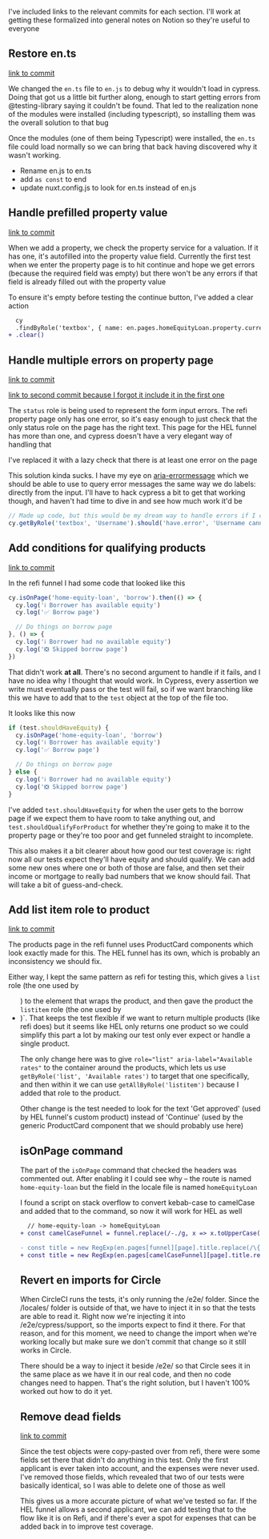 I've included links to the relevant commits for each section. I'll work at getting these formalized into general notes on Notion so they're useful to everyone

## Restore en.ts

[link to commit](https://github.com/oscartechnologies/lead-generation-funnels/pull/586/commits/9ac03a1732bdfa9dd732f268f84d901be82ead5e)

We changed the `en.ts` file to `en.js` to debug why it wouldn't load in cypress. Doing that got us a little bit further along, enough to start getting errors from @testing-library saying it couldn't be found. That led to the realization none of the modules were installed (including typescript), so installing them was the overall solution to that bug

Once the modules (one of them being Typescript) were installed, the `en.ts` file could load normally so we can bring that back having discovered why it wasn't working.

- Rename en.js to en.ts
- add `as const` to end
- update nuxt.config.js to look for en.ts instead of en.js

## Handle prefilled property value

[link to commit](https://github.com/oscartechnologies/lead-generation-funnels/pull/586/commits/887eae939f3075c0b88caa15c8f9fde5f8e779cf)

When we add a property, we check the property service for a valuation. If it has one, it's autofilled into the property value field. Currently the first test when we enter the property page is to hit continue and hope we get errors (because the required field was empty) but there won't be any errors if that field is already filled out with the property value

To ensure it's empty before testing the continue button, I've added a clear action
```diff
  cy
  .findByRole('textbox', { name: en.pages.homeEquityLoan.property.currentValue })
+ .clear()
```

## Handle multiple errors on property page

[link to commit](https://github.com/oscartechnologies/lead-generation-funnels/pull/586/commits/1ebbe67a31d987e31196d328df225ca89f786011)

[link to second commit because I forgot it include it in the first one](https://github.com/oscartechnologies/lead-generation-funnels/pull/586/commits/34378bc4aee17f8119ea1c9849411f8a48b5d0bb)

The `status` role is being used to represent the form input errors. The refi property page only has one error, so it's easy enough to just check that the only status role on the page has the right text. This page for the HEL funnel has more than one, and cypress doesn't have a very elegant way of handling that

I've replaced it with a lazy check that there is at least one error on the page

This solution kinda sucks. I have my eye on [aria-errormessage](https://www.digitala11y.com/aria-errormessageproperties/) which we should be able to use to query error messages the same way we do labels: directly from the input. I'll have to hack cypress a bit to get that working though, and haven't had time to dive in and see how much work it'd be

```js
// Made up code, but this would be my dream way to handle errors if I can figure out how to make it work
cy.getByRole('textbox', 'Username').should('have.error', 'Username cannot contain spaces')
```

## Add conditions for qualifying products

[link to commit](https://github.com/oscartechnologies/lead-generation-funnels/pull/586/commits/1c08947acea29ecbe998ccf091d670f63d52ca12)

In the refi funnel I had some code that looked like this

```js
cy.isOnPage('home-equity-loan', 'borrow').then(() => {	
  cy.log('ℹ️ Borrower has available equity')	
  cy.log('✅ Borrow page')	

  // Do things on borrow page
}, () => {	
  cy.log('ℹ️ Borrower had no available equity')	
  cy.log('❎ Skipped borrow page')	
})
```

That didn't work **at all**. There's no second argument to handle if it fails, and I have no idea why I thought that would work. In Cypress, every assertion we write must eventually pass or the test will fail, so if we want branching like this we have to add that to the `test` object at the top of the file too.

It looks like this now
```js
if (test.shouldHaveEquity) {
  cy.isOnPage('home-equity-loan', 'borrow')
  cy.log('ℹ️ Borrower has available equity')	
  cy.log('✅ Borrow page')	

  // Do things on borrow page
} else {
  cy.log('ℹ️ Borrower had no available equity')	
  cy.log('❎ Skipped borrow page')	
}
```

I've added `test.shouldHaveEquity` for when the user gets to the borrow page if we expect them to have room to take anything out, and `test.shouldQualifyForProduct` for whether they're going to make it to the property page or they're too poor and get funneled straight to incomplete.

This also makes it a bit clearer about how good our test coverage is: right now all our tests expect they'll have equity and should qualify. We can add some new ones where one or both of those are false, and then set their income or mortgage to really bad numbers that we know should fail. That will take a bit of guess-and-check.

## Add list item role to product

[link to commit](https://github.com/oscartechnologies/lead-generation-funnels/pull/586/commits/d8352fe2f76204885dd605e62da50bd190e5bfdd)

The products page in the refi funnel uses ProductCard components which look exactly made for this. The HEL funnel has its own, which is probably an inconsistency we should fix.

Either way, I kept the same pattern as refi for testing this, which gives a `list` role (the one used by <ul>) to the element that wraps the product, and then gave the product the `listitem` role (the one used by <li>)`. That keeps the test flexible if we want to return multiple products (like refi does) but it seems like HEL only returns one product so we could simplify this part a lot by making our test only ever expect or handle a single product.

The only change here was to give `role="list" aria-label="Available rates"` to the container around the products, which lets us use `getByRole('list', 'Available rates')` to target that one specifically, and then within it we can use `getAllByRole('listitem')` because I added that role to the product.

Other change is the test needed to look for the text 'Get approved' (used by HEL funnel's custom product) instead of 'Continue' (used by the generic ProductCard component that we should probably use here)

## isOnPage command

The part of the `isOnPage` command that checked the headers was commented out. After enabling it I could see why – the route is named `home-equity-loan` but the field in the locale file is named `homeEquityLoan`

I found a script on stack overflow to convert kebab-case to camelCase and added that to the command, so now it will work for HEL as well
```diff
  // home-equity-loan -> homeEquityLoan
+ const camelCaseFunnel = funnel.replace(/-./g, x => x.toUpperCase()[1])

- const title = new RegExp(en.pages[funnel][page].title.replace(/\{.*\}/g, '.*'))
+ const title = new RegExp(en.pages[camelCaseFunnel][page].title.replace(/\{.*\}/g, '.*'))
```

## Revert en imports for Circle

When CircleCI runs the tests, it's only running the /e2e/ folder. Since the /locales/ folder is outside of that, we have to inject it in so that the tests are able to read it. Right now we're injecting it into /e2e/cypress/support, so the imports expect to find it there. For that reason, and for this moment, we need to change the import when we're working locally but make sure we don't commit that change so it still works in Circle.

There should be a way to inject it beside /e2e/ so that Circle sees it in the same place as we have it in our real code, and then no code changes need to happen. That's the right solution, but I haven't 100% worked out how to do it yet.

## Remove dead fields

[link to commit](https://github.com/oscartechnologies/lead-generation-funnels/pull/586/commits/1279ce7c44df3ddfffa2341c158405e9184683bd)

Since the test objects were copy-pasted over from refi, there were some fields set there that didn't do anything in this test. Only the first applicant is ever taken into account, and the expenses were never used. I've removed those fields, which revealed that two of our tests were basically identical, so I was able to delete one of those as well

This gives us a more accurate picture of what we've tested so far. If the HEL funnel allows a second applicant, we can add testing that to the flow like it is on Refi, and if there's ever a spot for expenses that can be added back in to improve test coverage.
